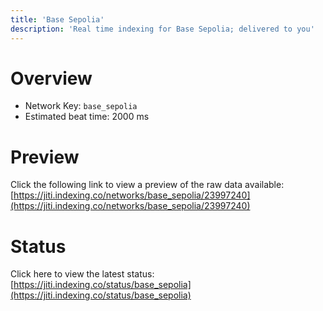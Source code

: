 ```yaml
---
title: 'Base Sepolia'
description: 'Real time indexing for Base Sepolia; delivered to you'
---
```


# Overview
- Network Key: `base_sepolia`
- Estimated beat time: 2000 ms

# Preview
Click the following link to view a preview of the raw data available: [https://jiti.indexing.co/networks/base_sepolia/23997240](https://jiti.indexing.co/networks/base_sepolia/23997240)

# Status
Click here to view the latest status: [https://jiti.indexing.co/status/base_sepolia](https://jiti.indexing.co/status/base_sepolia)
